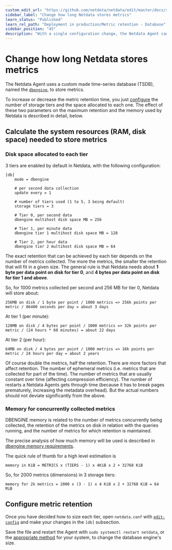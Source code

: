 ```yaml
---
custom_edit_url: "https://github.com/netdata/netdata/edit/master/docs/store/change-metrics-storage.md"
sidebar_label: "Change how long Netdata stores metrics"
learn_status: "Published"
learn_rel_path: "Deployment in production/Metric retention - Database"
sidebar_position: "45"
description: "With a single configuration change, the Netdata Agent can store days, weeks, or months of metrics at its famous per-second granularity."
---
```



# Change how long Netdata stores metrics

The Netdata Agent uses a custom made time-series database (TSDB), named the 
[`dbengine`](/docs/nightly/deployment-in-production/metric-retention---database/database-engine), to store metrics.

To increase or decrease the metric retention time, you just [configure](#configure-metric-retention) 
the number of storage tiers and the space allocated to each one. The effect of these two parameters 
on the maximum retention and the memory used by Netdata is described in detail, below. 

## Calculate the system resources (RAM, disk space) needed to store metrics

### Disk space allocated to each tier

3 tiers are enabled by default in Netdata, with the following configuration:

```
[db]
    mode = dbengine
    
    # per second data collection
    update every = 1
    
    # number of tiers used (1 to 5, 3 being default)
    storage tiers = 3
    
    # Tier 0, per second data
    dbengine multihost disk space MB = 256
    
    # Tier 1, per minute data
    dbengine tier 1 multihost disk space MB = 128

    # Tier 2, per hour data
    dbengine tier 2 multihost disk space MB = 64
```

The exact retention that can be achieved by each tier depends on the number of metrics collected. The more 
the metrics, the smaller the retention that will fit in a given size. The general rule is that Netdata needs 
about **1 byte per data point on disk for tier 0**, and **4 bytes per data point on disk for tier 1 and above**.

So, for 1000 metrics collected per second and 256 MB for tier 0, Netdata will store about:

```
256MB on disk / 1 byte per point / 1000 metrics => 256k points per metric / 86400 seconds per day = about 3 days
```

At tier 1 (per minute):

```
128MB on disk / 4 bytes per point / 1000 metrics => 32k points per metric / (24 hours * 60 minutes) = about 22 days
```

At tier 2 (per hour):

```
64MB on disk / 4 bytes per point / 1000 metrics => 16k points per metric / 24 hours per day = about 2 years 
```

Of course double the metrics, half the retention. There are more factors that affect retention. The number 
of ephemeral metrics (i.e. metrics that are collected for part of the time). The number of metrics that are 
usually constant over time (affecting compression efficiency). The number of restarts a Netdata Agents gets 
through time (because it has to break pages prematurely, increasing the metadata overhead). But the actual 
numbers should not deviate significantly from the above. 


### Memory for concurrently collected metrics

DBENGINE memory is related to the number of metrics concurrently being collected, the retention of the metrics 
on disk in relation with the queries running, and the number of metrics for which retention is maintained.

The precise analysis of how much memory will be used is described in 
[dbengine memory requirements](/docs/nightly/deployment-in-production/metric-retention---database/database-engine#memory-requirements).

The quick rule of thumb for a high level estimation is

```
memory in KiB = METRICS x (TIERS - 1) x 4KiB x 2 + 32768 KiB
```

So, for 2000 metrics (dimensions) in 3 storage tiers:

```
memory for 2k metrics = 2000 x (3 - 1) x 4 KiB x 2 + 32768 KiB = 64 MiB
```

## Configure metric retention

Once you have decided how to size each tier, open `netdata.conf` with
[`edit-config`](/docs/nightly/getting-started/manage-and-configure-the-netdata-agent/configuration#use-edit-config-to-edit-configuration-files) 
and make your changes in the `[db]` subsection. 

Save the file and restart the Agent with `sudo systemctl restart netdata`, or
the [appropriate method](/docs/nightly/getting-started/manage-and-configure-the-netdata-agent/start-stop-or-restart-the-netdata-agent) 
for your system, to change the database engine's size.


